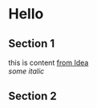 # **Hello**

## Section 1

this is content [from Idea](https://example.com) <br/>
_some italic_

## Section 2
